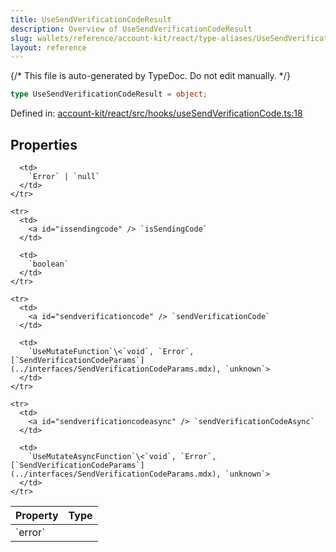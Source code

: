 ```yaml
---
title: UseSendVerificationCodeResult
description: Overview of UseSendVerificationCodeResult
slug: wallets/reference/account-kit/react/type-aliases/UseSendVerificationCodeResult
layout: reference
---
```


{/* This file is auto-generated by TypeDoc. Do not edit manually. */}

```ts
type UseSendVerificationCodeResult = object;
```

Defined in: [account-kit/react/src/hooks/useSendVerificationCode.ts:18](https://github.com/alchemyplatform/aa-sdk/blob/dc58c113ff1eeb06d4b3f76c505cbbaad47db8fc/account-kit/react/src/hooks/useSendVerificationCode.ts#L18)

## Properties

<table>
  <thead>
    <tr>
      <th align="left">Property</th>
      <th align="left">Type</th>
    </tr>
  </thead>

  <tbody>
    <tr>
      <td>
        <a id="error" /> `error`
      </td>

      <td>
        `Error` | `null`
      </td>
    </tr>

    <tr>
      <td>
        <a id="issendingcode" /> `isSendingCode`
      </td>

      <td>
        `boolean`
      </td>
    </tr>

    <tr>
      <td>
        <a id="sendverificationcode" /> `sendVerificationCode`
      </td>

      <td>
        `UseMutateFunction`\<`void`, `Error`, [`SendVerificationCodeParams`](../interfaces/SendVerificationCodeParams.mdx), `unknown`>
      </td>
    </tr>

    <tr>
      <td>
        <a id="sendverificationcodeasync" /> `sendVerificationCodeAsync`
      </td>

      <td>
        `UseMutateAsyncFunction`\<`void`, `Error`, [`SendVerificationCodeParams`](../interfaces/SendVerificationCodeParams.mdx), `unknown`>
      </td>
    </tr>

  </tbody>
</table>

